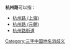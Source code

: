 '''杭州路'''可以指：
*[[杭州路_(上海)|杭州路 (上海)]]
*[[杭州路_(元朝)|杭州路 (元朝)]]
*[[杭州路街道|杭州路街道]]
{{disambig}}

[[Category:三字中国地名消歧义|Category:三字中国地名消歧义]]